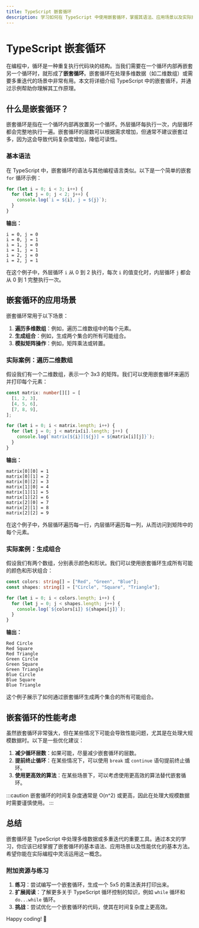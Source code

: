 ```yaml
---
title: TypeScript 嵌套循环
description: 学习如何在 TypeScript 中使用嵌套循环，掌握其语法、应用场景以及实际案例。
---
```


# TypeScript 嵌套循环

在编程中，循环是一种重复执行代码块的结构。当我们需要在一个循环内部再嵌套另一个循环时，就形成了**嵌套循环**。嵌套循环在处理多维数据（如二维数组）或需要多重迭代的场景中非常有用。本文将详细介绍 TypeScript 中的嵌套循环，并通过示例帮助你理解其工作原理。

## 什么是嵌套循环？

嵌套循环是指在一个循环内部再放置另一个循环。外层循环每执行一次，内层循环都会完整地执行一遍。嵌套循环的层数可以根据需求增加，但通常不建议嵌套过多，因为这会导致代码复杂度增加，降低可读性。

### 基本语法

在 TypeScript 中，嵌套循环的语法与其他编程语言类似。以下是一个简单的嵌套 `for` 循环示例：

```typescript
for (let i = 0; i < 3; i++) {
  for (let j = 0; j < 2; j++) {
    console.log(`i = ${i}, j = ${j}`);
  }
}
```

**输出：**
```
i = 0, j = 0
i = 0, j = 1
i = 1, j = 0
i = 1, j = 1
i = 2, j = 0
i = 2, j = 1
```

在这个例子中，外层循环 `i` 从 0 到 2 执行，每次 `i` 的值变化时，内层循环 `j` 都会从 0 到 1 完整执行一次。

## 嵌套循环的应用场景

嵌套循环常用于以下场景：

1. **遍历多维数组**：例如，遍历二维数组中的每个元素。
2. **生成组合**：例如，生成两个集合的所有可能组合。
3. **模拟矩阵操作**：例如，矩阵乘法或转置。

### 实际案例：遍历二维数组

假设我们有一个二维数组，表示一个 3x3 的矩阵。我们可以使用嵌套循环来遍历并打印每个元素：

```typescript
const matrix: number[][] = [
  [1, 2, 3],
  [4, 5, 6],
  [7, 8, 9],
];

for (let i = 0; i < matrix.length; i++) {
  for (let j = 0; j < matrix[i].length; j++) {
    console.log(`matrix[${i}][${j}] = ${matrix[i][j]}`);
  }
}
```

**输出：**
```
matrix[0][0] = 1
matrix[0][1] = 2
matrix[0][2] = 3
matrix[1][0] = 4
matrix[1][1] = 5
matrix[1][2] = 6
matrix[2][0] = 7
matrix[2][1] = 8
matrix[2][2] = 9
```

在这个例子中，外层循环遍历每一行，内层循环遍历每一列，从而访问到矩阵中的每个元素。

### 实际案例：生成组合

假设我们有两个数组，分别表示颜色和形状。我们可以使用嵌套循环生成所有可能的颜色和形状组合：

```typescript
const colors: string[] = ["Red", "Green", "Blue"];
const shapes: string[] = ["Circle", "Square", "Triangle"];

for (let i = 0; i < colors.length; i++) {
  for (let j = 0; j < shapes.length; j++) {
    console.log(`${colors[i]} ${shapes[j]}`);
  }
}
```

**输出：**
```
Red Circle
Red Square
Red Triangle
Green Circle
Green Square
Green Triangle
Blue Circle
Blue Square
Blue Triangle
```

这个例子展示了如何通过嵌套循环生成两个集合的所有可能组合。

## 嵌套循环的性能考虑

虽然嵌套循环非常强大，但在某些情况下可能会导致性能问题，尤其是在处理大规模数据时。以下是一些优化建议：

1. **减少循环层数**：如果可能，尽量减少嵌套循环的层数。
2. **提前终止循环**：在某些情况下，可以使用 `break` 或 `continue` 语句提前终止循环。
3. **使用更高效的算法**：在某些场景下，可以考虑使用更高效的算法替代嵌套循环。

:::caution
嵌套循环的时间复杂度通常是 O(n^2) 或更高，因此在处理大规模数据时需要谨慎使用。
:::

## 总结

嵌套循环是 TypeScript 中处理多维数据或多重迭代的重要工具。通过本文的学习，你应该已经掌握了嵌套循环的基本语法、应用场景以及性能优化的基本方法。希望你能在实际编程中灵活运用这一概念。

### 附加资源与练习

1. **练习**：尝试编写一个嵌套循环，生成一个 5x5 的乘法表并打印出来。
2. **扩展阅读**：了解更多关于 TypeScript 循环控制的知识，例如 `while` 循环和 `do...while` 循环。
3. **挑战**：尝试优化一个嵌套循环的代码，使其在时间复杂度上更高效。

Happy coding! 🚀